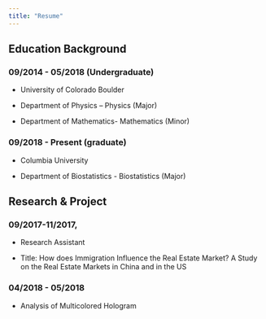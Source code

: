 ```yaml
---
title: "Resume"
---
```


## Education Background

### 09/2014 - 05/2018 (Undergraduate)

* University of Colorado Boulder

* Department of Physics – Physics (Major)

* Department of Mathematics- Mathematics (Minor)

### 09/2018 - Present (graduate)

* Columbia University

* Department of Biostatistics - Biostatistics (Major)

## Research & Project

### 09/2017-11/2017, 

* Research Assistant 

* Title: How does Immigration Influence the Real Estate Market? A Study on the Real Estate Markets in China and in the US

### 04/2018 - 05/2018

* Analysis of Multicolored Hologram